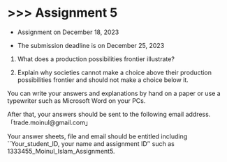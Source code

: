 # \>\>\> Assignment 5 {.unnumbered}

- Assignment on December 18, 2023

- The submission deadline is on December 25, 2023

1. What does a production possibilities frontier illustrate?

2. Explain why societies cannot make a choice above their production possibilities frontier and should not make a choice below it.

You can write your answers and explanations by hand on a paper or use a typewriter such as Microsoft Word on your PCs.

After that, your answers should be sent to the following email address.「trade.moinul@gmail.com」

Your answer sheets, file and email should be entitled including ``Your_student_ID, your name and assignment ID'' such as 1333455_Moinul_Islam_Assignment5.
